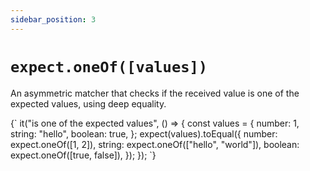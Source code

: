 ```yaml
---
sidebar_position: 3
---
```



# `expect.oneOf([values])`

An asymmetric matcher that checks if the received value is one of the expected values, using deep equality.

<TestFile name="exactly">
{`
it("is one of the expected values", () => {
  const values = {
    number: 1,
    string: "hello",
    boolean: true,
  };
  expect(values).toEqual({
    number: expect.oneOf([1, 2]),
    string: expect.oneOf(["hello", "world"]),
    boolean: expect.oneOf([true, false]),
  });
});
`}
</TestFile>